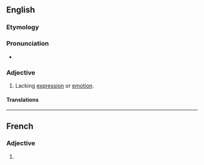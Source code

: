 ==English==

===Etymology===
{{prefix|en|in|expressive}}

===Pronunciation===
* {{rhymes|en|ɛsɪv}}

===Adjective===
{{en-adj}}

# Lacking [[expression]] or [[emotion]].

====Translations====
{{trans-see|expressionless}}

----

==French==

===Adjective===
{{head|fr|adjective form}}

# {{feminine singular of|inexpressif|lang=fr}}